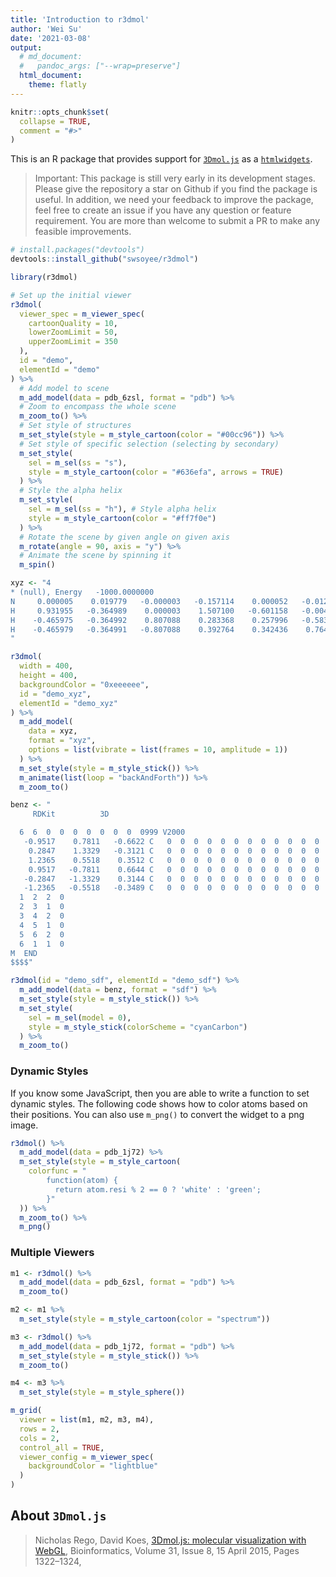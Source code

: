 ```yaml
---
title: 'Introduction to r3dmol'
author: 'Wei Su'
date: '2021-03-08'
output:
  # md_document:
  #   pandoc_args: ["--wrap=preserve"]
  html_document:
    theme: flatly
---
```


<!--
%\VignetteEngine{knitr::rmarkdown}
%\VignetteIndexEntry{Introduction to r3dmol}
-->

```r
knitr::opts_chunk$set(
  collapse = TRUE,
  comment = "#>"
)
```

This is an R package that provides support for [`3Dmol.js`](https://3dmol.csb.pitt.edu/index.html) as a [`htmlwidgets`](https://www.htmlwidgets.org/).

> Important: This package is still very early in its development stages. Please give the repository a star on Github if you find the package is useful. In addition, we need your feedback to improve the package, feel free to create an issue if you have any question or feature requirement. You are more than welcome to submit a PR to make any feasible improvements.

```r
# install.packages("devtools")
devtools::install_github("swsoyee/r3dmol")
```

```r
library(r3dmol)

# Set up the initial viewer
r3dmol(
  viewer_spec = m_viewer_spec(
    cartoonQuality = 10,
    lowerZoomLimit = 50,
    upperZoomLimit = 350
  ),
  id = "demo",
  elementId = "demo"
) %>%
  # Add model to scene
  m_add_model(data = pdb_6zsl, format = "pdb") %>%
  # Zoom to encompass the whole scene
  m_zoom_to() %>%
  # Set style of structures
  m_set_style(style = m_style_cartoon(color = "#00cc96")) %>%
  # Set style of specific selection (selecting by secondary)
  m_set_style(
    sel = m_sel(ss = "s"),
    style = m_style_cartoon(color = "#636efa", arrows = TRUE)
  ) %>%
  # Style the alpha helix
  m_set_style(
    sel = m_sel(ss = "h"), # Style alpha helix
    style = m_style_cartoon(color = "#ff7f0e")
  ) %>%
  # Rotate the scene by given angle on given axis
  m_rotate(angle = 90, axis = "y") %>%
  # Animate the scene by spinning it
  m_spin()
```

```r
xyz <- "4
* (null), Energy   -1000.0000000
N     0.000005    0.019779   -0.000003   -0.157114    0.000052   -0.012746
H     0.931955   -0.364989    0.000003    1.507100   -0.601158   -0.004108
H    -0.465975   -0.364992    0.807088    0.283368    0.257996   -0.583024
H    -0.465979   -0.364991   -0.807088    0.392764    0.342436    0.764260
"

r3dmol(
  width = 400,
  height = 400,
  backgroundColor = "0xeeeeee",
  id = "demo_xyz",
  elementId = "demo_xyz"
) %>%
  m_add_model(
    data = xyz,
    format = "xyz",
    options = list(vibrate = list(frames = 10, amplitude = 1))
  ) %>%
  m_set_style(style = m_style_stick()) %>%
  m_animate(list(loop = "backAndForth")) %>%
  m_zoom_to()
```

```r
benz <- "
     RDKit          3D

  6  6  0  0  0  0  0  0  0  0999 V2000
   -0.9517    0.7811   -0.6622 C   0  0  0  0  0  0  0  0  0  0  0  0
    0.2847    1.3329   -0.3121 C   0  0  0  0  0  0  0  0  0  0  0  0
    1.2365    0.5518    0.3512 C   0  0  0  0  0  0  0  0  0  0  0  0
    0.9517   -0.7811    0.6644 C   0  0  0  0  0  0  0  0  0  0  0  0
   -0.2847   -1.3329    0.3144 C   0  0  0  0  0  0  0  0  0  0  0  0
   -1.2365   -0.5518   -0.3489 C   0  0  0  0  0  0  0  0  0  0  0  0
  1  2  2  0
  2  3  1  0
  3  4  2  0
  4  5  1  0
  5  6  2  0
  6  1  1  0
M  END
$$$$"

r3dmol(id = "demo_sdf", elementId = "demo_sdf") %>%
  m_add_model(data = benz, format = "sdf") %>%
  m_set_style(style = m_style_stick()) %>%
  m_set_style(
    sel = m_sel(model = 0),
    style = m_style_stick(colorScheme = "cyanCarbon")
  ) %>%
  m_zoom_to()
```

### Dynamic Styles

If you know some JavaScript, then you are able to write a function to set dynamic styles. The following code shows how to color atoms based on their positions. You can also use `m_png()` to convert the widget to a png image.

```r
r3dmol() %>%
  m_add_model(data = pdb_1j72) %>%
  m_set_style(style = m_style_cartoon(
    colorfunc = "
        function(atom) {
          return atom.resi % 2 == 0 ? 'white' : 'green';
        }"
  )) %>%
  m_zoom_to() %>%
  m_png()
```

### Multiple Viewers

```r
m1 <- r3dmol() %>%
  m_add_model(data = pdb_6zsl, format = "pdb") %>%
  m_zoom_to()

m2 <- m1 %>%
  m_set_style(style = m_style_cartoon(color = "spectrum"))

m3 <- r3dmol() %>%
  m_add_model(data = pdb_1j72, format = "pdb") %>%
  m_set_style(style = m_style_stick()) %>%
  m_zoom_to()

m4 <- m3 %>%
  m_set_style(style = m_style_sphere())

m_grid(
  viewer = list(m1, m2, m3, m4),
  rows = 2,
  cols = 2,
  control_all = TRUE,
  viewer_config = m_viewer_spec(
    backgroundColor = "lightblue"
  )
)
```

## About `3Dmol.js`

> Nicholas Rego, David Koes, [3Dmol.js: molecular visualization with WebGL](https://academic.oup.com/bioinformatics/article/31/8/1322/213186), Bioinformatics, Volume 31, Issue 8, 15 April 2015, Pages 1322–1324,
